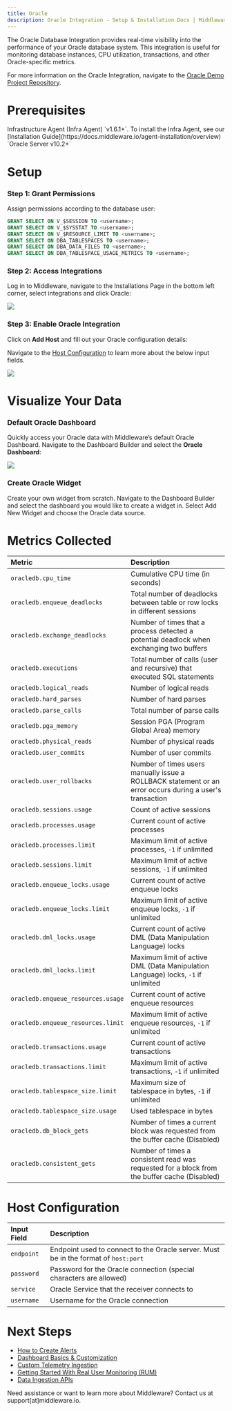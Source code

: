 ```yaml
---
title: Oracle
description: Oracle Integration - Setup & Installation Docs | Middleware
---
```


The Oracle Database Integration provides real-time visibility into the performance of your Oracle database system. This integration is useful for monitoring database instances, CPU utilization, transactions, and other Oracle-specific metrics.

<Note> For more information on the Oracle Integration, navigate to the [Oracle Demo Project Repository](https://github.com/middleware-labs/integration-demo-projects/tree/master/oracledb). </Note>

# Prerequisites

<Steps>
  <Step title="Infra Agent">
    Infrastructure Agent (Infra Agent) `v1.6.1+`. To install the Infra Agent, see our [Installation Guide](https://docs.middleware.io/agent-installation/overview)
  </Step>
  <Step title="Oracle Server">
    `Oracle Server v10.2+`
  </Step>
</Steps>

# Setup

### Step 1: Grant Permissions 

Assign permissions according to the database user:

```sql SQL
GRANT SELECT ON V_$SESSION TO <username>;
GRANT SELECT ON V_$SYSSTAT TO <username>;
GRANT SELECT ON V_$RESOURCE_LIMIT TO <username>;
GRANT SELECT ON DBA_TABLESPACES TO <username>;
GRANT SELECT ON DBA_DATA_FILES TO <username>; 
GRANT SELECT ON DBA_TABLESPACE_USAGE_METRICS TO <username>; 
```

### Step 2: Access Integrations

Log in to Middleware, navigate to the Installations Page in the bottom left corner, select integrations and click Oracle:

![](https://lh7-us.googleusercontent.com/aGjG4tVP-ibGcH-k_f84kc2lqGOFDkC25h2Z6j_Re-7sdd6FS1vlLiNUJdyv2E-synmxh_Ty509Vw8RIQfIlVmoRZ_ldVxj6msp3JlqnnSV0EsVo6R4kUMAsZ-UxIss-mRR82xI0fpGzX2zJmzEQod0)

### Step 3: Enable Oracle Integration

Click on __Add Host__ and fill out your Oracle configuration details:

<Note> Navigate to the [Host Configuration](/integrations/oracledb-integration#host-configuration) to learn more about the below input fields. </Note>

![](https://lh7-us.googleusercontent.com/2aEdfDkk5H677YBu6RNkc6myF2u19DhxtV0ORB3C4KN6iYw0F8HB_zAg5VzxmBuSCaJW0akzKWAS36mspU4HphESbiqaN0quSL4pP2fprBcdz58cJgxs7O9E_Bt6bmgP7ARo46vbyTPLy6bYJjx88J4)

# Visualize Your Data

### Default Oracle Dashboard

Quickly access your Oracle data with Middleware’s default Oracle Dashboard. Navigate to the Dashboard Builder and select the __Oracle Dashboard__:

![](https://lh7-us.googleusercontent.com/tPINEXHpqG6OU2wh3P9cueKNVeDXPiglo_TyeR-v3ss45xxQHNp3KSZrhfRdGFxC0CU7XEyAdRmOY4VyOHI_3FzQhhWuJfRPRQUH36KX6v1VYqS0kv70vfRa8WFMU88AqExZzblq6m8WDFzntbobLjY)

### Create Oracle Widget

Create your own widget from scratch. Navigate to the Dashboard Builder and select the dashboard you would like to create a widget in. Select Add New Widget and choose the Oracle data source.

# Metrics Collected

| __Metric__                        | __Description__ |
|:--------------------------------- | :-------------- |
| `oracledb.cpu_time`               | Cumulative CPU time (in seconds) |
| `oracledb.enqueue_deadlocks`      | Total number of deadlocks between table or row locks in different sessions |
| `oracledb.exchange_deadlocks`     | Number of times that a process detected a potential deadlock when exchanging two buffers |
| `oracledb.executions`             | Total number of calls (user and recursive) that executed SQL statements |
| `oracledb.logical_reads`          | Number of logical reads |
| `oracledb.hard_parses`            | Number of hard parses |
| `oracledb.parse_calls`            | Total number of parse calls |
| `oracledb.pga_memory`             | Session PGA (Program Global Area) memory |
| `oracledb.physical_reads`         | Number of physical reads |
| `oracledb.user_commits`           | Number of user commits |
| `oracledb.user_rollbacks`         | Number of times users manually issue a ROLLBACK statement or an error occurs during a user's transaction |
| `oracledb.sessions.usage`         | Count of active sessions |
| `oracledb.processes.usage`        | Current count of active processes |
| `oracledb.processes.limit`        | Maximum limit of active processes, `-1` if unlimited |
| `oracledb.sessions.limit`         | Maximum limit of active sessions, `-1` if unlimited |
| `oracledb.enqueue_locks.usage`    | Current count of active enqueue locks |
| `oracledb.enqueue_locks.limit`    | Maximum limit of active enqueue locks, `-1` if unlimited |
| `oracledb.dml_locks.usage`        | Current count of active DML (Data Manipulation Language) locks |
| `oracledb.dml_locks.limit`        | Maximum limit of active DML (Data Manipulation Language) locks, `-1` if unlimited |
| `oracledb.enqueue_resources.usage`| Current count of active enqueue resources |
| `oracledb.enqueue_resources.limit`| Maximum limit of active enqueue resources, `-1` if unlimited |
| `oracledb.transactions.usage`     | Current count of active transactions |
| `oracledb.transactions.limit`     | Maximum limit of active transactions, `-1` if unlimited |
| `oracledb.tablespace_size.limit`  | Maximum size of tablespace in bytes, `-1` if unlimited |
| `oracledb.tablespace_size.usage`  | Used tablespace in bytes |
| `oracledb.db_block_gets`          | Number of times a current block was requested from the buffer cache (Disabled) |
| `oracledb.consistent_gets`        | Number of times a consistent read was requested for a block from the buffer cache (Disabled) |

# Host Configuration

| __Input Field__ | __Description__ |
|:--------------- | :-------------- |
| `endpoint`      | Endpoint used to connect to the Oracle server. Must be in the format of `host:port` |
| `password`      | Password for the Oracle connection (special characters are allowed) |
| `service`       | Oracle Service that the receiver connects to |
| `username`      | Username for the Oracle connection |

# Next Steps

- [How to Create Alerts](https://docs.middleware.io/workflow/alerting/setup-alert)
- [Dashboard Basics & Customization](https://docs.middleware.io/workflow/custom-dashboard/dashboard-builder-overview)
- [Custom Telemetry Ingestion](https://docs.middleware.io/open-telemetry/otel-getting-started)
- [Getting Started With Real User Monitoring (RUM)](https://docs.middleware.io/rum/rum-overview)
- [Data Ingestion APIs](https://docs.middleware.io/data-ingestion-apis/opentelemetry-metrics)


<Note> Need assistance or want to learn more about Middleware? Contact us at support[at]middleware.io.</Note>